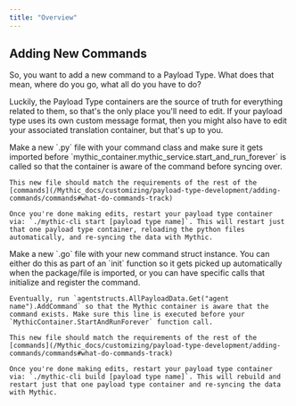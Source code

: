 ```yaml
---
title: "Overview"
---
```


## Adding New Commands

So, you want to add a new command to a Payload Type. What does that mean, where do you go, what all do you have to do?

Luckily, the Payload Type containers are the source of truth for everything related to them, so that's the only place you'll need to edit. If your payload type uses its own custom message format, then you might also have to edit your associated translation container, but that's up to you.

<Tabs>
  <Tab title="Python">
    Make a new `.py` file with your command class and make sure it gets imported before `mythic_container.mythic_service.start_and_run_forever` is called so that the container is aware of the command before syncing over.

    This new file should match the requirements of the rest of the [commands](/Mythic_docs/customizing/payload-type-development/adding-commands/commands#what-do-commands-track)

    Once you're done making edits, restart your payload type container via: `./mythic-cli start [payload type name]`. This will restart just that one payload type container, reloading the python files automatically, and re-syncing the data with Mythic.
 </Tab>

  <Tab title="Golang">
    Make a new `.go` file with your new command struct instance. You can either do this as part of an `init` function so it gets picked up automatically when the package/file is imported, or you can have specific calls that initialize and register the command.

    Eventually, run `agentstructs.AllPayloadData.Get("agent name").AddCommand` so that the Mythic container is aware that the command exists. Make sure this line is executed before your `MythicContainer.StartAndRunForever` function call.

    This new file should match the requirements of the rest of the [commands](/Mythic_docs/customizing/payload-type-development/adding-commands/commands#what-do-commands-track)

    Once you're done making edits, restart your payload type container via: `./mythic-cli build [payload type name]`. This will rebuild and restart just that one payload type container and re-syncing the data with Mythic.
  </Tab>
</Tabs>
